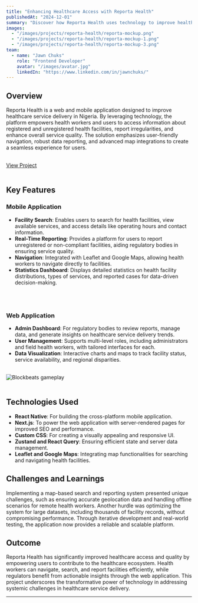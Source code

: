 ```yaml
---
title: "Enhancing Healthcare Access with Reporta Health"
publishedAt: "2024-12-01"
summary: "Discover how Reporta Health uses technology to improve healthcare service delivery in Nigeria by enabling health workers and users to search for facilities, report unregistered centers, and access vital statistics."
images:
  - "/images/projects/reporta-health/reporta-mockup.png"
  - "/images/projects/reporta-health/reporta-mockup-1.png"
  - "/images/projects/reporta-health/reporta-mockup-3.png"
team:
  - name: "Jawn Chuks"
    role: "Frontend Developer"
    avatar: "/images/avatar.jpg"
    linkedIn: "https://www.linkedin.com/in/jawnchuks/"
---
```




## Overview

Reporta Health is a web and mobile application designed to improve healthcare service delivery in Nigeria. By leveraging technology, the platform empowers health workers and users to access information about registered and unregistered health facilities, report irregularities, and enhance overall service quality. The solution emphasizes user-friendly navigation, robust data reporting, and advanced map integrations to create a seamless experience for users.

<br />
<div style={{ textAlign: 'center', marginTop: '10px' }}>
  <a 
    href="https://reportahealth.org" 
    target="_blank" 
    style={{ fontSize: '16px', color: '#007bff', textDecoration: 'none' }}
  >
    View Project
  </a>
</div>
<br />

## Key Features

### Mobile Application
- **Facility Search**: Enables users to search for health facilities, view available services, and access details like operating hours and contact information.
- **Real-Time Reporting**: Provides a platform for users to report unregistered or non-compliant facilities, aiding regulatory bodies in ensuring service quality.
- **Navigation**: Integrated with Leaflet and Google Maps, allowing health workers to navigate directly to facilities.
- **Statistics Dashboard**: Displays detailed statistics on health facility distributions, types of services, and reported cases for data-driven decision-making.


<br />
<div style={{ textAlign: 'center' }}>
  <img 
    src="/images/projects/reporta-health/reporta-mockup-2.png" 
    alt="" 
    style={{ width: '100%', height: 'auto' }}
  />
</div>
<br />


### Web Application
- **Admin Dashboard**: For regulatory bodies to review reports, manage data, and generate insights on healthcare service delivery trends.
- **User Management**: Supports multi-level roles, including administrators and field health workers, with tailored interfaces for each.
- **Data Visualization**: Interactive charts and maps to track facility status, service availability, and regional disparities.


<br />
<div style={{ textAlign: 'center' }}>
  <img 
    src="/images/projects/reporta-health/reporta-mockup-1.png" 
    alt="Blockbeats gameplay" 
    style={{ width: '100%', height: 'auto' }}
  />
</div>
<br />

## Technologies Used

- **React Native**: For building the cross-platform mobile application.
- **Next.js**: To power the web application with server-rendered pages for improved SEO and performance.
- **Custom CSS**: For creating a visually appealing and responsive UI.
- **Zustand and React Query**: Ensuring efficient state and server data management.
- **Leaflet and Google Maps**: Integrating map functionalities for searching and navigating health facilities.

## Challenges and Learnings

Implementing a map-based search and reporting system presented unique challenges, such as ensuring accurate geolocation data and handling offline scenarios for remote health workers. Another hurdle was optimizing the system for large datasets, including thousands of facility records, without compromising performance. Through iterative development and real-world testing, the application now provides a reliable and scalable platform.

## Outcome

Reporta Health has significantly improved healthcare access and quality by empowering users to contribute to the healthcare ecosystem. Health workers can navigate, search, and report facilities efficiently, while regulators benefit from actionable insights through the web application. This project underscores the transformative power of technology in addressing systemic challenges in healthcare service delivery.

---

